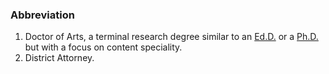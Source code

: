 ===Abbreviation===

#Doctor of Arts, a terminal research degree similar to an [[Ed.D.]] or a [[Ph.D.]] but with a focus on content speciality.
#District Attorney.
